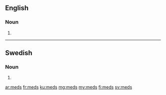 ==English==

===Noun===
{{head|en|noun plural form}}

# {{plural of|med|lang=en}}

----

==Swedish==

===Noun===
{{head|sv|noun form}}

# {{sv-noun-form-indef-gen|med}}

[[ar:meds]]
[[fr:meds]]
[[ku:meds]]
[[mg:meds]]
[[my:meds]]
[[fi:meds]]
[[sv:meds]]